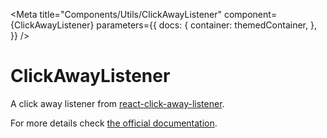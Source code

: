 
<Meta
    title="Components/Utils/ClickAwayListener"
    component={ClickAwayListener}
    parameters={{
        docs: {
            container: themedContainer,
        },
    }}
/>

# ClickAwayListener

A click away listener from [react-click-away-listener](https://github.com/ooade/react-click-away-listener).

For more details check [the official documentation](https://github.com/ooade/react-click-away-listener).
